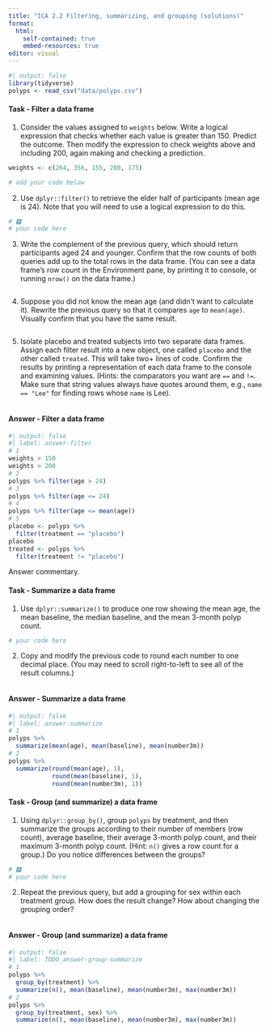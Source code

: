 ```yaml
---
title: "ICA 2.2 Filtering, summarizing, and grouping (solutions)"
format: 
  html:
    self-contained: true
    embed-resources: true
editor: visual
---
```


```r
#| output: false
library(tidyverse)
polyps <- read_csv("data/polyps.csv")
```

::: {.callout-note icon="false"}
#### Task - Filter a data frame

(1) Consider the values assigned to `weights` below. Write a logical expression that checks whether each value is greater than 150. Predict the outcome. Then modify the expression to check weights above and including 200, again making and checking a prediction.

```r
weights <- c(264, 356, 155, 280, 175)

# add your code below

```

(2) Use `dplyr::filter()` to retrieve the elder half of participants (mean age is 24). Note that you will need to use a logical expression to do this.

```r
# 🅿
# your code here 

```

(3) Write the complement of the previous query, which should return participants aged 24 and younger. Confirm that the row counts of both queries add up to the total rows in the data frame. (You can see a data frame's row count in the Environment pane, by printing it to console, or running `nrow()` on the data frame.)

```r

```

(4) Suppose you did not know the mean age (and didn't want to calculate it). Rewrite the previous query so that it compares `age` to `mean(age)`. Visually confirm that you have the same result.

```r

```

(5) Isolate placebo and treated subjects into two separate data frames. Assign each filter result into a new object, one called `placebo` and the other called `treated`. This will take two+ lines of code. Confirm the results by printing a representation of each data frame to the console and examining values. (Hints: the comparators you want are `==` and `!=`. Make sure that string values always have quotes around them, e.g., `name == "Lee"` for finding rows whose `name` is Lee).

```r

```
:::

::: {.callout-tip collapse="true"}
#### Answer - Filter a data frame

```r
#| output: false
#| label: answer-filter
# 1
weights > 150
weights > 200
# 2
polyps %>% filter(age > 24)
# 3
polyps %>% filter(age <= 24)
# 4
polyps %>% filter(age <= mean(age))
# 5
placebo <- polyps %>%
  filter(treatment == "placebo")
placebo
treated <- polyps %>%
  filter(treatment != "placebo")
```

Answer commentary.
:::

::: {.callout-note icon="false"}
#### Task - Summarize a data frame

(1) Use `dplyr::summarize()` to produce one row showing the mean age, the mean baseline, the median baseline, and the mean 3-month polyp count.

```r
# your code here 
```

2.   Copy and modify the previous code to round each number to one decimal place. (You may need to scroll right-to-left to see all of the result columns.)

```r

```
:::

::: {.callout-tip collapse="true"}
#### Answer - Summarize a data frame

```r
#| output: false
#| label: answer-summarize
# 1
polyps %>% 
  summarize(mean(age), mean(baseline), mean(number3m))
# 2
polyps %>% 
  summarize(round(mean(age), 1), 
            round(mean(baseline), 1), 
            round(mean(number3m), 1))
```
:::

::: {.callout-note icon="false"}
#### Task - Group (and summarize) a data frame

(1) Using `dplyr::group_by()`, group `polyps` by treatment, and then summarize the groups according to their number of members (row count), average baseline, their average 3-month polyp count, and their maximum 3-month polyp count. (Hint: `n()` gives a row count for a group.) Do you notice differences between the groups?

```r
# 🅿
# your code here 
```

(2) Repeat the previous query, but add a grouping for sex within each treatment group. How does the result change? How about changing the grouping order?

```r

```
:::

::: {.callout-tip collapse="true"}
#### Answer - Group (and summarize) a data frame

```r
#| output: false
#| label: TODO_answer-group-summarize
# 1
polyps %>%
  group_by(treatment) %>%
  summarize(n(), mean(baseline), mean(number3m), max(number3m))
# 2
polyps %>%
  group_by(treatment, sex) %>%
  summarize(n(), mean(baseline), mean(number3m), max(number3m))
```
:::
